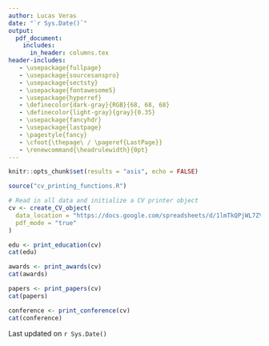 ```yaml
---
author: Lucas Veras
date: "`r Sys.Date()`"
output:
  pdf_document:
    includes:
      in_header: columns.tex
header-includes:
   - \usepackage{fullpage}
   - \usepackage{sourcesanspro}
   - \usepackage{sectsty}
   - \usepackage{fontawesome5}
   - \usepackage{hyperref}
   - \definecolor{dark-gray}{RGB}{68, 68, 68}
   - \definecolor{light-gray}{gray}{0.35}
   - \usepackage{fancyhdr}
   - \usepackage{lastpage}
   - \pagestyle{fancy}
   - \cfoot{\thepage\ / \pageref{LastPage}}
   - \renewcommand{\headrulewidth}{0pt}
---
```


```r
knitr::opts_chunk$set(results = "asis", echo = FALSE)

source("cv_printing_functions.R")

# Read in all data and initialize a CV printer object
cv <- create_CV_object(
  data_location = "https://docs.google.com/spreadsheets/d/1lmTkQPjWL7ZVcTD2nIzMpnMSFe14XAe-Njb3PN3smcQ/edit#gid=917338460",
  pdf_mode = "true"
)

```

\begin{tabular*}{\textwidth}{@{}p{.45\textwidth}@{\extracolsep{\fill}}r@{}}
\raggedright
\begin{LARGE}
\textbf{Lucas Veras} \\
\end{LARGE}
\vspace{2.5em}
\begin{Large}
\textbf{\textit{Curriculum Vitae}}
\end{Large}
&
\begin{tabular}[t]{ r@{}}
```r
contact_info <- print_contact_info(cv)
cat(contact_info)
```
\end{tabular}
\end{tabular*}

\rule{\linewidth}{0.8pt}

\vspace{1.5em}

\begin{Large}
\textcolor{dark-gray}{\faIcon{graduation-cap}} \textbf{Education}
\end{Large}

```r
edu <- print_education(cv)
cat(edu)
```

\vspace{1.5em}

\begin{Large}
\textcolor{dark-gray}{\faIcon{award}} \textbf{Awards}
\end{Large}

```r
awards <- print_awards(cv)
cat(awards)
```

\vspace{1.5em}

\begin{Large}
\textcolor{dark-gray}{\faIcon{file-alt}} \textbf{Papers}
\end{Large}

```r
papers <- print_papers(cv)
cat(papers)
```

\vspace{1.5em}

\begin{Large}
\textcolor{dark-gray}{\faIcon{chalkboard}} \textbf{Conference publications}
\end{Large}

```r
conference <- print_conference(cv)
cat(conference)
```

\vspace*{\fill}
\flushright \footnotesize Last updated on `r Sys.Date()`
